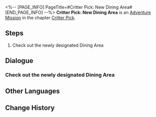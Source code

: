 <%-- [PAGE_INFO]
PageTitle=#Critter Pick: New Dining Area#
[END_PAGE_INFO] --%>
{{Stub|Dialogue, characters, and location(s)}}
{{Mission Infobox
|id            = 8016206
|title         = 
|image         = Mission Critter Pick: New Dining Area.png
|type          = Adventure
|event_name    = 
|chapter       = Critter Pick
|requirements  = {{cx}}<!--Hidden Exploration Objective ID 8016211--> completed
|summary       = <!--official mission summary from Fate's Atlas-->
|characters    = <!--characters that appear in this mission-->
|startLocation = <!--location as it intially appears on the mission screen-->
|world         = <!--i.e. Penacony-->
|area          = <!--i.e. A Child's Dream-->
|prev          = 
|next          = 
|exp           = 
|credits       = 
|stellarJade   = 
|other         = 
}}
'''Critter Pick: New Dining Area''' is an [[Adventure Mission]] in the chapter [[Critter Pick]].

==Steps==
# Check out the newly designated Dining Area

<!--
==Gameplay Notes==

--><!--
==Trial Character==

-->
==Dialogue==
{{Stub Dialogue}}
===Check out the newly designated Dining Area===
{{Mission Description|type=adventure|location=<!--to be added-->|The eating area for Ruan Mei's creations has been built, and the little ones are giving you a thumbs up... if they can do that. Now it's time to check out the fruits of your labor!}}
{{Dialogue Start}}
:{{tx}}
{{Dialogue End}}

==Other Languages==
{{Other Languages
|en   = Critter Pick: New Dining Area
|zhs  = 异宠拾遗：新食堂验收
|zht  = 異寵拾遺：新食堂驗收
|ja   = わくわくワンダーペット：新食堂検収
|ko   = 이색 펫 연구: 새 식당 검수
|es   = Búsqueda de mascotas exóticas: revisión del nuevo comedor
|fr   = Chasse aux créatures insolites : Vérification de la zone d'alimentation
|ru   = Охота на экзотических питомцев: Проверка обеденной зоны
|th   = รวบรวมสิ่งมีชีวิตสุดแปลก: ตรวจโรงอาหารใหม่
|vi   = Góp Nhặt Thú Cưng: Nghiệm Thu Nhà Ăn Mới
|de   = Exotische Haustiersammlung: Neuen Essraum genehmigen
|id   = Budi Daya Makhluk Eksotis: Periksa Area Makan
|pt   = Escolha de Criaturas: Refeitório
}}

==Change History==
{{Change History|1.6}}
